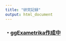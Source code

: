 ```yaml
---
title: "研究記録"
output: html_document
---
```


### ・[ggExametrika作成中](https://castella3.github.io/ggExametrika_prototype.html)
